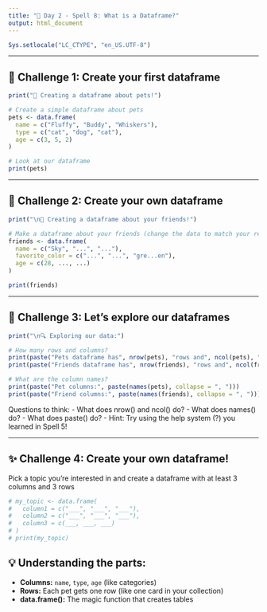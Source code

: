 ```yaml
---
title: "🔮 Day 2 - Spell 8: What is a Dataframe?"
output: html_document
---
```


```r
Sys.setlocale("LC_CTYPE", "en_US.UTF-8")
```

---

## 🎯 Challenge 1: Create your first dataframe

```r
print("🐾 Creating a dataframe about pets!")

# Create a simple dataframe about pets
pets <- data.frame(
  name = c("Fluffy", "Buddy", "Whiskers"),
  type = c("cat", "dog", "cat"),
  age = c(3, 5, 2)
)

# Look at our dataframe
print(pets)
```

---

## 🎯 Challenge 2: Create your own dataframe

```r
print("\n👫 Creating a dataframe about your friends!")

# Make a dataframe about your friends (change the data to match your real friends!)
friends <- data.frame(
  name = c("Sky", "...", "..."),
  favorite_color = c("...", "...", "gre...en"),
  age = c(28, ..., ...)
)

print(friends)
```

---

## 🎯 Challenge 3: Let's explore our dataframes

```r
print("\n🔍 Exploring our data:")

# How many rows and columns?
print(paste("Pets dataframe has", nrow(pets), "rows and", ncol(pets), "columns"))
print(paste("Friends dataframe has", nrow(friends), "rows and", ncol(friends), "columns"))

# What are the column names?
print(paste("Pet columns:", paste(names(pets), collapse = ", ")))
print(paste("Friend columns:", paste(names(friends), collapse = ", ")))
```

Questions to think:
- What does nrow() and ncol() do?
- What does names() do?
- What does paste() do?
- Hint: Try using the help system (?) you learned in Spell 5!

---

## ✨ Challenge 4: Create your own dataframe!
Pick a topic you're interested in and create a dataframe with at least 3 columns and 3 rows

```r
# my_topic <- data.frame(
#   column1 = c("___", "___", "___"),
#   column2 = c("___", "___", "___"),
#   column3 = c(___, ___, ___)
# )
# print(my_topic)
```

## 💡 **Understanding the parts:**
- **Columns:** `name`, `type`, `age` (like categories)
- **Rows:** Each pet gets one row (like one card in your collection)
- **data.frame():** The magic function that creates tables